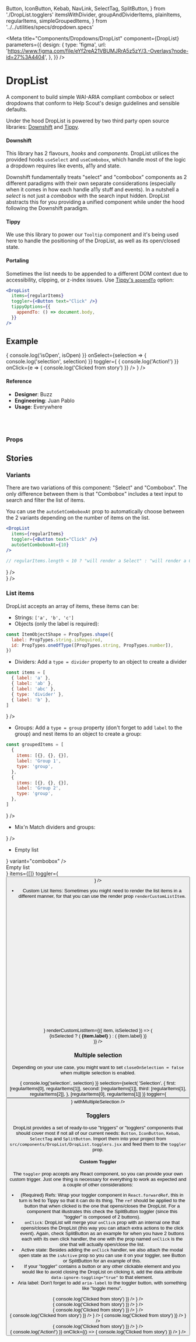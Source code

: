   Button,
  IconButton,
  Kebab,
  NavLink,
  SelectTag,
  SplitButton,
} from './DropList.togglers'
  itemsWithDivider,
  groupAndDividerItems,
  plainItems,
  regularItems,
  simpleGroupedItems,
} from '../../utilities/specs/dropdown.specs'

<Meta
  title="Components/Dropdowns/DropList"
  component={DropList}
  parameters={{
    design: {
      type: 'figma',
      url:
        'https://www.figma.com/file/eYf2reA21VBUMJRrA5z5zY/3.-Overlays?node-id=27%3A4404',
    },
  }}
/>

# DropList

A component to build simple WAI-ARIA compliant combobox or select dropdowns that conform to Help Scout's design guidelines and sensible defaults.

Under the hood DropList is powered by two third party open source libraries: [Downshift](https://www.downshift-js.com/) and [Tippy](https://atomiks.github.io/tippyjs/v6/all-props/).

#### Downshift

This library has 2 flavours, _hooks_ and _components_. DropList utilices the provided hooks `useSelect` and `useCombobox`, which handle most of the logic a dropdown requires like events, a11y and state.

Downshift fundamentally treats "select" and "combobox" components as 2 different paradigms with their own separate considerations (especially when it comes in how each handle a11y stuff and events). In a nutshell a _select_ is not just a _combobox_ with the search input hidden. DropList abstracts this for you providing a unified component while under the hood following the Downshift paradigm.

#### Tippy

We use this library to power our `Tooltip` component and it's being used here to handle the positioning of the DropList, as well as its open/closed state.

#### Portaling

Sometimes the list needs to be appended to a different DOM context due to accessibility, clipping, or z-index issues. Use [Tippy's `appendTo`](https://atomiks.github.io/tippyjs/v6/all-props/#appendto) option:

```jsx
<DropList
  items={regularItems}
  toggler={<Button text="Click" />}
  tippyOptions={{
    appendTo: () => document.body,
  }}
/>
```

## Example

<Canvas>
  <Story name="default">
    <div
      style={{
        width: '400px',
        margin: '50px 100px 200px 150px',
        border: '1px dashed silver',
        borderRadius: '5px',
        padding: '20px',
      }}
    >
      <DropList
        variant="combobox"
        items={regularItems}
        onOpenedStateChange={isOpen => {
          console.log('isOpen', isOpen)
        }}
        onSelect={selection => {
          console.log('selection', selection)
        }}
        toggler={
          <SplitButton
            text="Click"
            onActionClick={() => {
              console.log('Action!')
            }}
            onClick={e => {
              console.log('Clicked from story')
            }}
          />
        }
      />
    </div>
  </Story>
</Canvas>

#### Reference

- **Designer**: Buzz
- **Engineering**: Juan Pablo
- **Usage**: Everywhere

<br />
<br />

### Props

<ArgsTable of={DropList} />

## Stories

### Variants

There are two variations of this component: "Select" and "Combobox". The only difference between them is that "Combobox" includes a text input to search and filter the list of items.

You can use the `autoSetComboboxAt` prop to automatically choose between the 2 variants depending on the number of items on the list.

```jsx
<DropList
  items={regularItems}
  toggler={<Button text="Click" />}
  autoSetComboboxAt={10}
/>

// regularItems.length < 10 ? "will render a Select" : "will render a Combobox"
```

<Canvas>
  <Story name="Variant: Select">
    <div
      style={{
        width: '400px',
        margin: '50px 100px 200px 150px',
        border: '1px dashed silver',
        borderRadius: '5px',
        padding: '20px',
      }}
    >
      <DropList
        selection={select(
          'Selection',
          {
            first: regularItems[0],
            second: regularItems[1],
            third: regularItems[2],
          },
          regularItems[1]
        )}
        items={regularItems}
        toggler={<Button text="This is a select" />}
      />
    </div>
  </Story>
</Canvas>

<Canvas>
  <Story name="Variant: Combobox">
    <div
      style={{
        width: '400px',
        margin: '50px 100px 200px 150px',
        border: '1px dashed silver',
        borderRadius: '5px',
        padding: '20px',
      }}
    >
      <DropList
        variant="combobox"
        items={select(
          'Items',
          {
            regular: regularItems,
            withDivider: itemsWithDivider,
            grouped: simpleGroupedItems,
          },
          regularItems
        )}
        toggler={<Button text="This is a combobox" />}
      />
    </div>
  </Story>
</Canvas>

### List items

DropList accepts an array of items, these items can be:

- Strings: `['a', 'b', 'c']`
- Objects (only the label is required):

```js
const ItemObjectShape = PropTypes.shape({
  label: PropTypes.string.isRequired,
  id: PropTypes.oneOfType([PropTypes.string, PropTypes.number]),
})
```

- Dividers: Add a `type = divider` property to an object to create a divider

```js
const items = [
  { label: 'a' },
  { label: 'ab' },
  { label: 'abc' },
  { type: 'divider' },
  { label: 'b' },
]
```

<Canvas>
  <Story name="Items: divider">
    <div
      style={{
        width: '400px',
        margin: '50px 100px 200px 150px',
        border: '1px dashed silver',
        borderRadius: '5px',
        padding: '20px',
      }}
    >
      <DropList items={itemsWithDivider} toggler={<Button text="Click" />} />
    </div>
  </Story>
</Canvas>

- Groups: Add a `type = group` property (don't forget to add `label` to the group) and nest items to an object to create a group:

```js
const groupedItems = [
  {
    items: [{}, {}, {}],
    label: 'Group 1',
    type: 'group',
  },
  {
    items: [{}, {}, {}],
    label: 'Group 2',
    type: 'group',
  },
]
```

<Canvas>
  <Story name="Items: groups">
    <div
      style={{
        width: '400px',
        margin: '50px 100px 200px 150px',
        border: '1px dashed silver',
        borderRadius: '5px',
        padding: '20px',
      }}
    >
      <DropList items={simpleGroupedItems} toggler={<Button text="Click" />} />
    </div>
  </Story>
</Canvas>

- Mix'n Match dividers and groups:

<Canvas>
  <Story name="Items: groups and dividers">
    <div
      style={{
        width: '400px',
        margin: '50px 100px 200px 150px',
        border: '1px dashed silver',
        borderRadius: '5px',
        padding: '20px',
      }}
    >
      <DropList
        items={groupAndDividerItems}
        toggler={<Button text="Click" />}
      />
    </div>
  </Story>
</Canvas>

- Empty list

<Canvas>
  <Story name="Items: empty list">
    <div
      style={{
        width: '400px',
        margin: '50px 100px 200px 150px',
        border: '1px dashed silver',
        borderRadius: '5px',
        padding: '20px',
      }}
    >
      <DropList
        items={[]}
        toggler={<Button text="Click" />}
        variant="combobox"
      />
    </div>
  </Story>
  <Story name="Items: custom empty list">
    <div
      style={{
        width: '400px',
        margin: '50px 100px 200px 150px',
        border: '1px dashed silver',
        borderRadius: '5px',
        padding: '20px',
      }}
    >
      <DropList
        customEmptyList={
          <div
            style={{
              fontSize: '13px',
              color: 'thistle',
              letterSpacing: '2px',
              textAlign: 'right',
              padding: '10px 10px 15px 0',
            }}
          >
            Empty list
          </div>
        }
        items={[]}
        toggler={<Button text="Click" />}
      />
    </div>
  </Story>
</Canvas>

- Custom List Items: Sometimes you might need to render the list items in a different manner, for that you can use the render prop `renderCustomListItem`.

```jsx
// Signature
function renderCustomListItem({
  item,
  isSelected,
  isHighlighted,
  withMultipleSelection,
})

// example
<DropList
  items={[{}, {}, {}, {}]}
  toggler={<Button text="Click" />}
  renderCustomListItem={({
    item,
    isSelected,
    isHighlighted,
    withMultipleSelection,
  }) => (
    <div className={classnames(isSelected && 'is-selected')}>
      <strong>{item.label}</strong>
    </div>
  )}
/>

```

<Canvas>
  <Story name="Items: custom list items">
    <div
      style={{
        width: '400px',
        margin: '50px 100px 200px 150px',
        border: '1px dashed silver',
        borderRadius: '5px',
        padding: '20px',
      }}
    >
      <DropList
        items={regularItems}
        toggler={<Button text="Click" />}
        renderCustomListItem={({ item, isSelected }) => (
          <div
            style={{ padding: '5px 10px', fontSize: '14px', color: '#404996' }}
          >
            {isSelected ? (
              <strong style={{ color: 'white', backgroundColor: '#404996' }}>
                {item.label}
              </strong>
            ) : (
              <span>{item.label}</span>
            )}
          </div>
        )}
      />
    </div>
  </Story>
</Canvas>

### Multiple selection

Depending on your use case, you might want to set `closeOnSelection = false` when multiple selection is enabled.

<Canvas>
  <Story name="Multiple Selection">
    <div
      style={{
        width: '400px',
        margin: '50px 100px 200px 150px',
        border: '1px dashed silver',
        borderRadius: '5px',
        padding: '20px',
      }}
    >
      <DropList
        variant="combobox"
        items={regularItems}
        closeOnSelection={false}
        onSelect={selection => {
          console.log('selection', selection)
        }}
        selection={select(
          'Selection',
          {
            first: [regularItems[0], regularItems[1]],
            second: [regularItems[1]],
            third: [regularItems[1], regularItems[2]],
          },
          [regularItems[0], regularItems[1]]
        )}
        toggler={<Button text="Submit" />}
        withMultipleSelection
      />
    </div>
  </Story>
</Canvas>

### Togglers

DropList provides a set of ready-to-use "triggers" or "togglers" components that should cover most if not all of our current needs: `Button`, `IconButton`, `Kebab`, `SelectTag` and `SplitButton`. Import them into your project from `src/components/DropList/DropList.togglers.jsx` and feed them to the `toggler` prop.

#### Custom Toggler

The `toggler` prop accepts any React component, so you can provide your own custom trigger. Just one thing is necessary for everything to work as expected and a couple of other considerations:

- (Required) Refs: Wrap your toggler component in `React.forwardRef`, this in turn is fed to Tippy so that it can do its thing. The `ref` should be applied to the button that when clicked is the one that opens/closes the DropList. For a component that illustrates this check the SplitButton toggler (since this "toggler" is composed of 2 buttons).
- `onClick`: DropList will merge your `onClick` prop with an internal one that opens/closes the DropList (this way you can attach extra actions to the click event). Again, check SplitButton as an example for when you have 2 buttons each with its own click handler, the one with the prop named `onClick` is the one that will actually open/close the list.
- Active state: Besides adding the `onClick` handler, we also attach the modal open state as the `isActive` prop so you can use it on your toggler, see Button or SplitButton for an example of this.
- If your "toggler" contains a button or any other clickable element and you would like to avoid closing the DropList on clicking it, add the data attribute `data-ignore-toggling="true"` to that element.
- Aria label: Don't forget to add `aria-label` to the toggler button, with something like "toggle menu".

<Canvas>
  <Story name="Toggler: Button">
    <div
      style={{
        width: '400px',
        margin: '50px 100px 0 150px',
        border: '1px dashed silver',
        borderRadius: '5px',
        padding: '20px',
      }}
    >
      <DropList
        items={regularItems}
        toggler={
          <Button
            text="Click"
            onClick={() => {
              console.log('Clicked from story')
            }}
          />
        }
      />
    </div>
  </Story>
  <Story name="Toggler: IconButton">
    <div
      style={{
        width: '400px',
        margin: '50px 100px 0 150px',
        border: '1px dashed silver',
        borderRadius: '5px',
        padding: '20px',
      }}
    >
      <DropList
        items={regularItems}
        toggler={
          <IconButton
            onClick={() => {
              console.log('Clicked from story')
            }}
          />
        }
      />
    </div>
  </Story>
  <Story name="Toggler: Kebab">
    <div
      style={{
        width: '400px',
        margin: '50px 100px 0 150px',
        border: '1px dashed silver',
        borderRadius: '5px',
        padding: '20px',
      }}
    >
      <DropList
        items={regularItems}
        toggler={
          <Kebab
            onClick={() => {
              console.log('Clicked from story')
            }}
          />
        }
      />
    </div>
  </Story>
  <Story name="Toggler: NavLink">
    <div
      style={{
        width: '400px',
        margin: '50px 100px 0 150px',
        border: '1px dashed silver',
        borderRadius: '5px',
        padding: '20px',
      }}
    >
      <div
        style={{
          width: '100%',
          background: '#005ca4',
          display: 'flex',
        }}
      >
        <DropList
          items={regularItems}
          toggler={
            <NavLink
              text="Mailboxes"
              onClick={() => {
                console.log('Clicked from story')
              }}
            />
          }
        />
        <DropList
          items={itemsWithDivider}
          toggler={
            <NavLink
              text="Docs"
              onClick={() => {
                console.log('Clicked from story')
              }}
            />
          }
        />
      </div>
    </div>
  </Story>
  <Story name="Toggler: SelectTag">
    <div
      style={{
        width: '400px',
        margin: '50px 100px 0 150px',
        border: '1px dashed silver',
        borderRadius: '5px',
        padding: '20px',
      }}
    >
      <DropList
        items={regularItems}
        toggler={
          <SelectTag
            onClick={() => {
              console.log('Clicked from story')
            }}
          />
        }
      />
    </div>
  </Story>
  <Story name="Toggler: SplitButton">
    <div
      style={{
        width: '400px',
        margin: '50px 100px 0 150px',
        border: '1px dashed silver',
        borderRadius: '5px',
        padding: '20px',
      }}
    >
      <DropList
        items={regularItems}
        toggler={
          <SplitButton
            text="Click"
            onActionClick={() => {
              console.log('Action!')
            }}
            onClick={() => {
              console.log('Clicked from story')
            }}
          />
        }
      />
    </div>
  </Story>
</Canvas>
